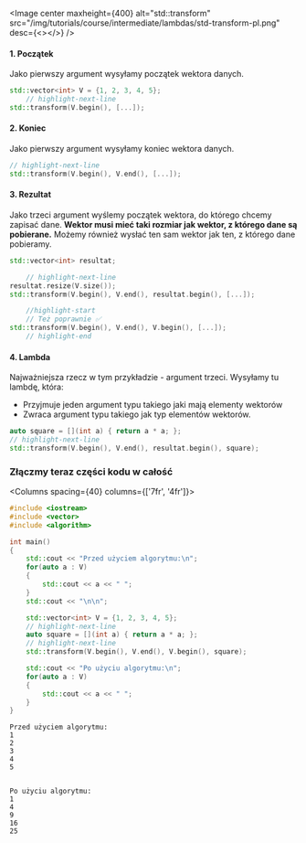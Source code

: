 
<Image center
		maxheight={400}
		alt="std::transform"
		src="/img/tutorials/course/intermediate/lambdas/std-transform-pl.png"
		desc={<></>}
	/>
<br/>

#### 1. Początek
Jako pierwszy argument wysyłamy początek wektora danych.
```cpp
std::vector<int> V = {1, 2, 3, 4, 5};
	// highlight-next-line
std::transform(V.begin(), [...]);
```
#### 2. Koniec
Jako pierwszy argument wysyłamy koniec wektora danych.
```cpp
// highlight-next-line
std::transform(V.begin(), V.end(), [...]);
```
#### 3. Rezultat
Jako trzeci argument wyślemy początek wektora, do którego chcemy zapisać dane. __Wektor musi mieć taki rozmiar jak wektor, z którego dane są pobierane.__ Możemy również wysłać ten sam wektor jak ten, z którego dane pobieramy.
```cpp
std::vector<int> resultat;

	// highlight-next-line
resultat.resize(V.size());
std::transform(V.begin(), V.end(), resultat.begin(), [...]);

	//highlight-start
	// Też poprawnie ✅
std::transform(V.begin(), V.end(), V.begin(), [...]);
	// highlight-end
```

#### 4. Lambda
Najważniejsza rzecz w tym przykładzie - argument trzeci. Wysyłamy tu lambdę, która:
- Przyjmuje jeden argument typu takiego jaki mają elementy wektorów
- Zwraca argument typu takiego jak typ elementów wektorów.

```cpp
auto square = [](int a) { return a * a; };
// highlight-next-line
std::transform(V.begin(), V.end(), resultat.begin(), square);
```

### Złączmy teraz części kodu w całość

<Columns spacing={40} columns={['7fr', '4fr']}>
<div>

```cpp title="std::transform"
#include <iostream>
#include <vector>
#include <algorithm>

int main()
{
	std::cout << "Przed użyciem algorytmu:\n";
	for(auto a : V)
	{
		std::cout << a << " ";
	}
	std::cout << "\n\n";

	std::vector<int> V = {1, 2, 3, 4, 5};
	// highlight-next-line
	auto square = [](int a) { return a * a; };
	// highlight-next-line
    std::transform(V.begin(), V.end(), V.begin(), square);

	std::cout << "Po użyciu algorytmu:\n";
	for(auto a : V)
	{
		std::cout << a << " ";
	}
}
```

</div>

<div>

```plaintext title="Wynik (konsola)"
Przed użyciem algorytmu:
1
2
3
4
5


Po użyciu algorytmu:
1
4
9
16
25
```

</div>
</Columns>